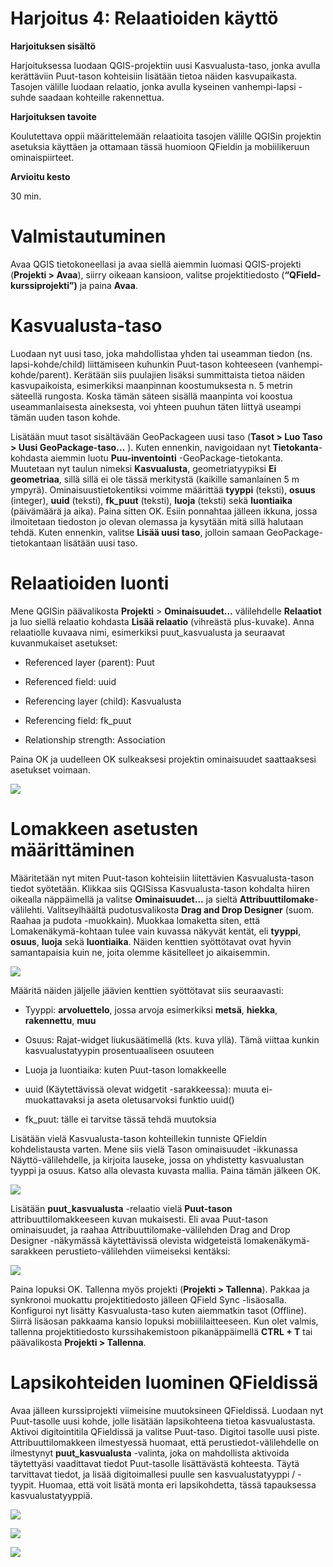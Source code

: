 # **Harjoitus 4: Relaatioiden käyttö**

**Harjoituksen sisältö**

Harjoituksessa luodaan QGIS-projektiin uusi Kasvualusta-taso, jonka avulla kerättäviin Puut-tason kohteisiin lisätään tietoa näiden kasvupaikasta. Tasojen välille luodaan relaatio, jonka avulla kyseinen vanhempi-lapsi -suhde saadaan kohteille rakennettua.

**Harjoituksen tavoite**

Koulutettava oppii määrittelemään relaatioita tasojen välille QGISin projektin asetuksia käyttäen ja ottamaan tässä huomioon QFieldin ja mobiilikeruun ominaispiirteet.

**Arvioitu kesto**

30 min.

# **Valmistautuminen**

Avaa QGIS tietokoneellasi ja avaa siellä aiemmin luomasi QGIS-projekti (**Projekti \> Avaa**), siirry oikeaan kansioon, valitse projektitiedosto (**"QField-kurssiprojekti")** ja paina **Avaa**.

# **Kasvualusta-taso**

Luodaan nyt uusi taso, joka mahdollistaa yhden tai useamman tiedon (ns. lapsi-kohde/child) liittämiseen kuhunkin Puut-tason kohteeseen (vanhempi-kohde/parent). Kerätään siis puulajien lisäksi summittaista tietoa näiden kasvupaikoista, esimerkiksi maanpinnan koostumuksesta n. 5 metrin säteellä rungosta. Koska tämän säteen sisällä maanpinta voi koostua useammanlaisesta aineksesta, voi yhteen puuhun täten liittyä useampi tämän uuden tason kohde.

Lisätään muut tasot sisältävään GeoPackageen uusi taso (**Tasot \> Luo Taso \> Uusi GeoPackage-taso...** ). Kuten ennenkin, navigoidaan nyt **Tietokanta**-kohdasta aiemmin luotu **Puu-inventointi** -GeoPackage-tietokanta. Muutetaan nyt taulun nimeksi **Kasvualusta**, geometriatyypiksi **Ei geometriaa**, sillä sillä ei ole tässä merkitystä (kaikille samanlainen 5 m ympyrä). Ominaisuustietokentiksi voimme määrittää **tyyppi** (teksti), **osuus** (integer), **uuid** (teksti), **fk_puut** (teksti), **luoja** (teksti) sekä **luontiaika** (päivämäärä ja aika). Paina sitten OK. Esiin ponnahtaa jälleen ikkuna, jossa ilmoitetaan tiedoston jo olevan olemassa ja kysytään mitä sillä halutaan tehdä. Kuten ennenkin, valitse **Lisää uusi taso**, jolloin samaan GeoPackage-tietokantaan lisätään uusi taso.

# **Relaatioiden luonti**

Mene QGISin päävalikosta **Projekti** \> **Ominaisuudet...** välilehdelle **Relaatiot** ja luo siellä relaatio kohdasta **Lisää relaatio** (vihreästä plus-kuvake). Anna relaatiolle kuvaava nimi, esimerkiksi puut_kasvualusta ja seuraavat kuvanmukaiset asetukset:

-   Referenced layer (parent): Puut

-   Referenced field: uuid

-   Referencing layer (child): Kasvualusta

-   Referencing field: fk_puut

-   Relationship strength: Association

Paina OK ja uudelleen OK sulkeaksesi projektin ominaisuudet saattaaksesi asetukset voimaan.

![](img/harjoitus_4/image1.png)

# **Lomakkeen asetusten määrittäminen**

Määritetään nyt miten Puut-tason kohteisiin liitettävien Kasvualusta-tason tiedot syötetään. Klikkaa siis QGISissa Kasvualusta-tason kohdalta hiiren oikealla näppäimellä ja valitse **Ominaisuudet...** ja sieltä **Attribuuttilomake**-välilehti. Valitseylhäältä pudotusvalikosta **Drag and Drop Designer** (suom. Raahaa ja pudota -muokkain). Muokkaa lomaketta siten, että Lomakenäkymä-kohtaan tulee vain kuvassa näkyvät kentät, eli **tyyppi**, **osuus**, **luoja** sekä **luontiaika**. Näiden kenttien syöttötavat ovat hyvin samantapaisia kuin ne, joita olemme käsitelleet jo aikaisemmin.

![](img/harjoitus_4/image2.png)

Määritä näiden jäljelle jäävien kenttien syöttötavat siis seuraavasti:

-   Tyyppi: **arvoluettelo**, jossa arvoja esimerkiksi **metsä**, **hiekka**, **rakennettu**, **muu**

-   Osuus: Rajat-widget liukusäätimellä (kts. kuva yllä). Tämä viittaa kunkin kasvualustatyypin prosentuaaliseen osuuteen

-   Luoja ja luontiaika: kuten Puut-tason lomakkeelle

-   uuid (Käytettävissä olevat widgetit -sarakkeessa): muuta ei-muokattavaksi ja aseta oletusarvoksi funktio uuid()

-   fk_puut: tälle ei tarvitse tässä tehdä muutoksia

Lisätään vielä Kasvualusta-tason kohteillekin tunniste QFieldin kohdelistausta varten. Mene siis vielä Tason ominaisuudet -ikkunassa Näyttö-välilehdelle, ja kirjoita lauseke, jossa on yhdistetty kasvualustan tyyppi ja osuus. Katso alla olevasta kuvasta mallia. Paina tämän jälkeen OK.

![](img/harjoitus_4/image3.png)

Lisätään **puut_kasvualusta** -relaatio vielä **Puut-tason** attribuuttilomakkeeseen kuvan mukaisesti. Eli avaa Puut-tason ominaisuudet, ja raahaa Attribuuttilomake-välilehden Drag and Drop Designer -näkymässä käytettävissä olevista widgeteistä lomakenäkymä-sarakkeen perustieto-välilehden viimeiseksi kentäksi:

![](img/harjoitus_4/image4.png)

Paina lopuksi OK. Tallenna myös projekti (**Projekti \> Tallenna**). Pakkaa ja synkronoi muokattu projektitiedosto jälleen QField Sync -lisäosalla. Konfiguroi nyt lisätty Kasvualusta-taso kuten aiemmatkin tasot (Offline). Siirrä lisäosan pakkaama kansio lopuksi mobiililaitteeseen. Kun olet valmis, tallenna projektitiedosto kurssihakemistoon pikanäppäimellä **CTRL + T** tai päävalikosta **Projekti \> Tallenna**.

# **Lapsikohteiden luominen QFieldissä**

Avaa jälleen kurssiprojekti viimeisine muutoksineen QFieldissä. Luodaan nyt Puut-tasolle uusi kohde, jolle lisätään lapsikohteena tietoa kasvualustasta. Aktivoi digitointitila QFieldissä ja valitse Puut-taso. Digitoi tasolle uusi piste. Attribuuttilomakkeen ilmestyessä huomaat, että perustiedot-välilehdelle on ilmestynyt **puut_kasvualusta** -valinta, joka on mahdollista aktivoida täytettyäsi vaadittavat tiedot Puut-tasolle lisättävästä kohteesta. Täytä tarvittavat tiedot, ja lisää digitoimallesi puulle sen kasvualustatyyppi / -tyypit. Huomaa, että voit lisätä monta eri lapsikohdetta, tässä tapauksessa kasvualustatyyppiä.

![](img/harjoitus_4/image5.png)

![](img/harjoitus_4/image6.png)

![](img/harjoitus_4/image7.png)
